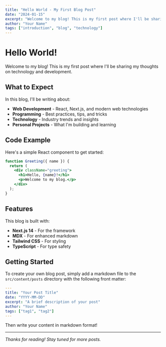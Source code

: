 ```yaml
---
title: "Hello World - My First Blog Post"
date: "2024-01-15"
excerpt: "Welcome to my blog! This is my first post where I'll be sharing my thoughts on technology and development."
author: "Your Name"
tags: ["introduction", "blog", "technology"]
---
```


# Hello World!

Welcome to my blog! This is my first post where I'll be sharing my thoughts on technology and development.

## What to Expect

In this blog, I'll be writing about:

- **Web Development** - React, Next.js, and modern web technologies
- **Programming** - Best practices, tips, and tricks
- **Technology** - Industry trends and insights
- **Personal Projects** - What I'm building and learning

## Code Example

Here's a simple React component to get started:

```jsx
function Greeting({ name }) {
  return (
    <div className="greeting">
      <h1>Hello, {name}!</h1>
      <p>Welcome to my blog.</p>
    </div>
  );
}
```

## Features

This blog is built with:

- **Next.js 14** - For the framework
- **MDX** - For enhanced markdown
- **Tailwind CSS** - For styling
- **TypeScript** - For type safety

## Getting Started

To create your own blog post, simply add a markdown file to the `src/content/posts` directory with the following front matter:

```yaml
---
title: "Your Post Title"
date: "YYYY-MM-DD"
excerpt: "A brief description of your post"
author: "Your Name"
tags: ["tag1", "tag2"]
---
```

Then write your content in markdown format!

---

*Thanks for reading! Stay tuned for more posts.* 